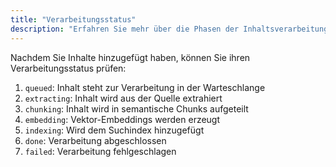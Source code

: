 ```yaml
---
title: "Verarbeitungsstatus"
description: "Erfahren Sie mehr über die Phasen der Inhaltsverarbeitung"
---
```


Nachdem Sie Inhalte hinzugefügt haben, können Sie ihren Verarbeitungsstatus prüfen:

1. `queued`: Inhalt steht zur Verarbeitung in der Warteschlange
2. `extracting`: Inhalt wird aus der Quelle extrahiert
3. `chunking`: Inhalt wird in semantische Chunks aufgeteilt
4. `embedding`: Vektor-Embeddings werden erzeugt
5. `indexing`: Wird dem Suchindex hinzugefügt
6. `done`: Verarbeitung abgeschlossen
7. `failed`: Verarbeitung fehlgeschlagen